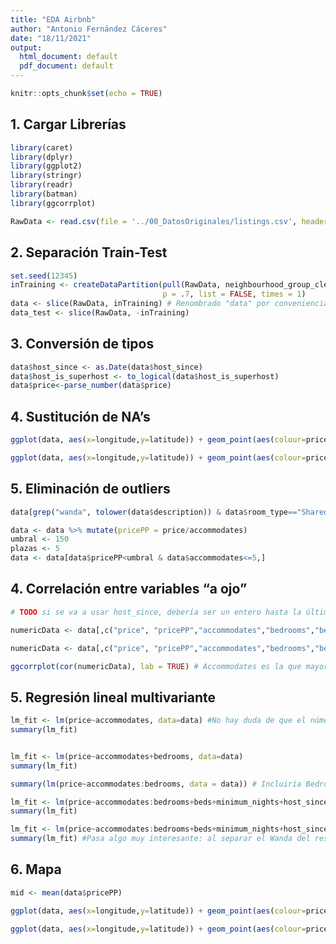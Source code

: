 ```yaml
---
title: "EDA Airbnb"
author: "Antonio Fernández Cáceres"
date: "18/11/2021"
output:
  html_document: default
  pdf_document: default
---
```


```r
knitr::opts_chunk$set(echo = TRUE)
```

## 1. Cargar Librerías

```r
library(caret)
library(dplyr)
library(ggplot2)
library(stringr)
library(readr)
library(batman)
library(ggcorrplot)
```

```r
RawData <- read.csv(file = '../00_DatosOriginales/listings.csv', header = TRUE)
```

## 2. Separación Train-Test

```r

set.seed(12345)
inTraining <- createDataPartition(pull(RawData, neighbourhood_group_cleansed),
                                  p = .7, list = FALSE, times = 1)
data <- slice(RawData, inTraining) # Renombrado "data" por conveniencia
data_test <- slice(RawData, -inTraining)

```

## 3. Conversión de tipos

```r
data$host_since <- as.Date(data$host_since)
data$host_is_superhost <- to_logical(data$host_is_superhost)
data$price<-parse_number(data$price)
```

## 4. Sustitución de NA's
```r

ggplot(data, aes(x=longitude,y=latitude)) + geom_point(aes(colour=price)) + scale_color_gradient(low = "blue", high = "red")

ggplot(data, aes(x=longitude,y=latitude)) + geom_point(aes(colour=pricePP)) + scale_color_gradient(low = "blue", high = "red")

```

## 5. Eliminación de outliers


```r

data[grep("wanda", tolower(data$description)) & data$room_type=="Shared room" & data$neighbourhood_group_cleansed=="San Blas - Canillejas",c("neighbourhood_group_cleansed","neighbourhood_cleansed")] <- "Wanda Metropolitano"


```

```r

data <- data %>% mutate(pricePP = price/accommodates)
umbral <- 150
plazas <- 5
data <- data[data$pricePP<umbral & data$accommodates<=5,]

```

## 4. Correlación entre variables "a ojo"

```r

# TODO si se va a usar host_since, debería ser un entero hasta la última fecha

numericData <- data[,c("price", "pricePP","accommodates","bedrooms","beds","minimum_nights","availability_365","review_scores_rating","review_scores_location","review_scores_value","review_scores_accuracy","review_scores_cleanliness","review_scores_checkin","review_scores_communication")]

numericData <- data[,c("price", "pricePP","accommodates","bedrooms","beds","minimum_nights","availability_365","review_scores_location","review_scores_communication")]

ggcorrplot(cor(numericData), lab = TRUE) # Accommodates es la que mayor correlación muestra

```


## 5. Regresión lineal multivariante

``` r
lm_fit <- lm(price~accommodates, data=data) #No hay duda de que el número de plazas influye
summary(lm_fit)


lm_fit <- lm(price~accommodates+bedrooms, data=data)
summary(lm_fit)

summary(lm(price~accommodates:bedrooms, data = data)) # Incluiría Bedrooms. TODO: profundizar en el porqué.

lm_fit <- lm(price~accommodates:bedrooms+beds+minimum_nights+host_since+host_is_superhost+availability_365+room_type+neighbourhood_group_cleansed+review_scores_rating+review_scores_location+review_scores_value+review_scores_accuracy+review_scores_cleanliness+review_scores_checkin+review_scores_communication, data=data)
summary(lm_fit)

lm_fit <- lm(price~accommodates:bedrooms+beds+minimum_nights+host_since+host_is_superhost+availability_365+room_type+neighbourhood_group_cleansed+review_scores_rating+review_scores_location+review_scores_value+review_scores_accuracy+review_scores_cleanliness+review_scores_communication, data=data)
summary(lm_fit) #Pasa algo muy interesante: al separar el Wanda del resto, la localización tiene más peso, y de repente el rating airbnb de location pierde todo su peso

```


## 6. Mapa

```r

mid <- mean(data$pricePP)

ggplot(data, aes(x=longitude,y=latitude)) + geom_point(aes(colour=price)) + scale_color_gradient(low = "blue", high = "red")

ggplot(data, aes(x=longitude,y=latitude)) + geom_point(aes(colour=pricePP)) + scale_color_gradient(low = "blue", high = "red")

```